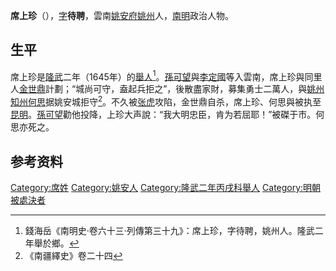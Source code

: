 {{Otheruses|other=名为席上珍的其他人物|席上珍}}

'''席上珍'''（{{bd|？||？|}}），[[表字|字]]'''待聘'''，雲南[[姚安府|姚安府]][[姚州_(雲南)|姚州]]人，[[南明|南明]]政治人物。

== 生平 ==
席上珍是[[隆武|隆武]]二年（1645年）的[[舉人|舉人]]<ref>錢海岳《南明史·卷六十三·列傳第三十九》：席上珍，字待聘，姚州人。隆武二年舉於鄉。</ref>。[[孫可望|孫可望]]與[[李定國|李定國]]等入雲南，席上珍與同里人[[金世鼎|金世鼎]]計劃；“城尚可守，盍起兵拒之”，後散盡家財，募集勇士二萬人，與[[姚州_(云南)|姚州]][[知州|知州]][[何思|何思]]据姚安城拒守<ref>《南疆繹史》卷二十四</ref>。不久被[[张虎|张虎]]攻陷，金世鼎自杀，席上珍、何思與被执至[[昆明|昆明]]。[[孫可望|孫可望]]勸他投降，上珍大声說：“我大明忠臣，肯为若屈耶！”被磔于市。何思亦死之。

== 参考资料 ==
{{Reflist}}

{{中国民变起事领袖}}

{{Authority control}}

{{DEFAULTSORT:}}
[[Category:席姓|Category:席姓]]
[[Category:姚安人|Category:姚安人]]
[[Category:隆武二年丙戌科舉人|Category:隆武二年丙戌科舉人]]
[[Category:明朝被處決者|Category:明朝被處決者]]